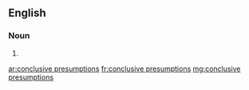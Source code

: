 ==English==

===Noun===
{{head|en|noun plural form|head=[[conclusive]] [[presumption]]s}}

# {{plural of|conclusive presumption|lang=en}}

[[ar:conclusive presumptions]]
[[fr:conclusive presumptions]]
[[mg:conclusive presumptions]]